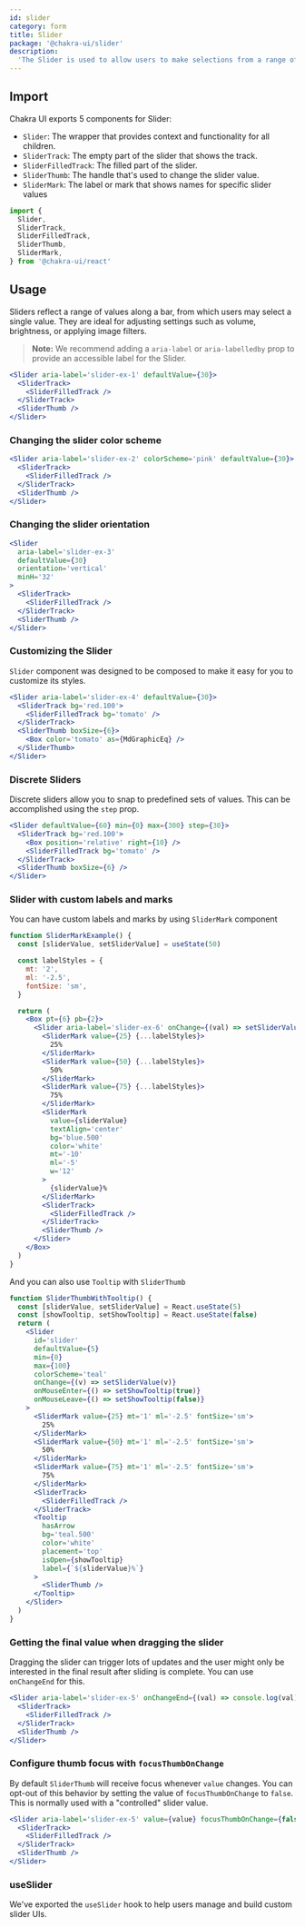 ```yaml
---
id: slider
category: form
title: Slider
package: '@chakra-ui/slider'
description:
  'The Slider is used to allow users to make selections from a range of values.'
---
```


## Import

Chakra UI exports 5 components for Slider:

- `Slider`: The wrapper that provides context and functionality for all
  children.
- `SliderTrack`: The empty part of the slider that shows the track.
- `SliderFilledTrack`: The filled part of the slider.
- `SliderThumb`: The handle that's used to change the slider value.
- `SliderMark`: The label or mark that shows names for specific slider values

```js
import {
  Slider,
  SliderTrack,
  SliderFilledTrack,
  SliderThumb,
  SliderMark,
} from '@chakra-ui/react'
```

## Usage

Sliders reflect a range of values along a bar, from which users may select a
single value. They are ideal for adjusting settings such as volume, brightness,
or applying image filters.

> **Note:** We recommend adding a `aria-label` or `aria-labelledby` prop to
> provide an accessible label for the Slider.

```jsx
<Slider aria-label='slider-ex-1' defaultValue={30}>
  <SliderTrack>
    <SliderFilledTrack />
  </SliderTrack>
  <SliderThumb />
</Slider>
```

### Changing the slider color scheme

```jsx
<Slider aria-label='slider-ex-2' colorScheme='pink' defaultValue={30}>
  <SliderTrack>
    <SliderFilledTrack />
  </SliderTrack>
  <SliderThumb />
</Slider>
```

### Changing the slider orientation

```jsx
<Slider
  aria-label='slider-ex-3'
  defaultValue={30}
  orientation='vertical'
  minH='32'
>
  <SliderTrack>
    <SliderFilledTrack />
  </SliderTrack>
  <SliderThumb />
</Slider>
```

### Customizing the Slider

`Slider` component was designed to be composed to make it easy for you to
customize its styles.

```jsx
<Slider aria-label='slider-ex-4' defaultValue={30}>
  <SliderTrack bg='red.100'>
    <SliderFilledTrack bg='tomato' />
  </SliderTrack>
  <SliderThumb boxSize={6}>
    <Box color='tomato' as={MdGraphicEq} />
  </SliderThumb>
</Slider>
```

### Discrete Sliders

Discrete sliders allow you to snap to predefined sets of values. This can be
accomplished using the `step` prop.

```jsx
<Slider defaultValue={60} min={0} max={300} step={30}>
  <SliderTrack bg='red.100'>
    <Box position='relative' right={10} />
    <SliderFilledTrack bg='tomato' />
  </SliderTrack>
  <SliderThumb boxSize={6} />
</Slider>
```

### Slider with custom labels and marks

You can have custom labels and marks by using `SliderMark` component

```jsx
function SliderMarkExample() {
  const [sliderValue, setSliderValue] = useState(50)

  const labelStyles = {
    mt: '2',
    ml: '-2.5',
    fontSize: 'sm',
  }

  return (
    <Box pt={6} pb={2}>
      <Slider aria-label='slider-ex-6' onChange={(val) => setSliderValue(val)}>
        <SliderMark value={25} {...labelStyles}>
          25%
        </SliderMark>
        <SliderMark value={50} {...labelStyles}>
          50%
        </SliderMark>
        <SliderMark value={75} {...labelStyles}>
          75%
        </SliderMark>
        <SliderMark
          value={sliderValue}
          textAlign='center'
          bg='blue.500'
          color='white'
          mt='-10'
          ml='-5'
          w='12'
        >
          {sliderValue}%
        </SliderMark>
        <SliderTrack>
          <SliderFilledTrack />
        </SliderTrack>
        <SliderThumb />
      </Slider>
    </Box>
  )
}
```

And you can also use `Tooltip` with `SliderThumb`

```jsx
function SliderThumbWithTooltip() {
  const [sliderValue, setSliderValue] = React.useState(5)
  const [showTooltip, setShowTooltip] = React.useState(false)
  return (
    <Slider
      id='slider'
      defaultValue={5}
      min={0}
      max={100}
      colorScheme='teal'
      onChange={(v) => setSliderValue(v)}
      onMouseEnter={() => setShowTooltip(true)}
      onMouseLeave={() => setShowTooltip(false)}
    >
      <SliderMark value={25} mt='1' ml='-2.5' fontSize='sm'>
        25%
      </SliderMark>
      <SliderMark value={50} mt='1' ml='-2.5' fontSize='sm'>
        50%
      </SliderMark>
      <SliderMark value={75} mt='1' ml='-2.5' fontSize='sm'>
        75%
      </SliderMark>
      <SliderTrack>
        <SliderFilledTrack />
      </SliderTrack>
      <Tooltip
        hasArrow
        bg='teal.500'
        color='white'
        placement='top'
        isOpen={showTooltip}
        label={`${sliderValue}%`}
      >
        <SliderThumb />
      </Tooltip>
    </Slider>
  )
}
```

### Getting the final value when dragging the slider

Dragging the slider can trigger lots of updates and the user might only be
interested in the final result after sliding is complete. You can use
`onChangeEnd` for this.

```jsx live=false
<Slider aria-label='slider-ex-5' onChangeEnd={(val) => console.log(val)}>
  <SliderTrack>
    <SliderFilledTrack />
  </SliderTrack>
  <SliderThumb />
</Slider>
```

### Configure thumb focus with `focusThumbOnChange`

By default `SliderThumb` will receive focus whenever `value` changes. You can
opt-out of this behavior by setting the value of `focusThumbOnChange` to
`false`. This is normally used with a "controlled" slider value.

```jsx live=false
<Slider aria-label='slider-ex-5' value={value} focusThumbOnChange={false}>
  <SliderTrack>
    <SliderFilledTrack />
  </SliderTrack>
  <SliderThumb />
</Slider>
```

### useSlider

We've exported the `useSlider` hook to help users manage and build custom slider
UIs.
